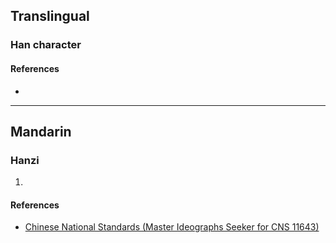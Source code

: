 {{character info/new}}
==Translingual==

===Han character===
{{Han char|rn=46|rad=山|as=13|sn=16|four=|canj=UHOK|ids=⿱山微}}

====References====
* {{Han ref|kx=0321.081|hdz=10801.041|uh=5DB6|ud=23990}}

----

==Mandarin==

===Hanzi===
{{cmn-hanzi|pin=[[wéi]] ([[wei2]])|wg=wei<sup>2</sup>}}

# {{rfdef|cmn|sort=山13}}

====References====
* [http://www.cns11643.gov.tw/AIDB/query_general_view.do?page=3&code=6471 Chinese National Standards (Master Ideographs Seeker for CNS 11643)]